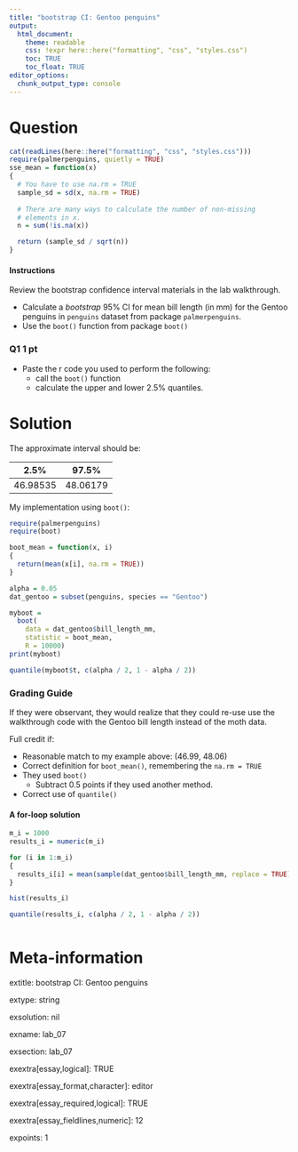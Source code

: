 ```yaml
---
title: "bootstrap CI: Gentoo penguins"
output:  
  html_document:
    theme: readable
    css: !expr here::here("formatting", "css", "styles.css")
    toc: TRUE
    toc_float: TRUE
editor_options: 
  chunk_output_type: console
---
```



Question
========

```r

cat(readLines(here::here("formatting", "css", "styles.css")))
require(palmerpenguins, quietly = TRUE)
sse_mean = function(x) 
{
  # You have to use na.rm = TRUE
  sample_sd = sd(x, na.rm = TRUE)
   
  # There are many ways to calculate the number of non-missing
  # elements in x.
  n = sum(!is.na(x))

  return (sample_sd / sqrt(n))
}

```


<div class="instructionsborder">

#### Instructions

Review the bootstrap confidence interval materials in the lab walkthrough.

- Calculate a *bootstrap* 95% CI for mean bill length (in mm) for the Gentoo penguins in
`penguins` dataset from package `palmerpenguins`.
- Use the `boot()` function from package `boot()`

</div>


<div class="questionborder">

### Q1 1 pt
  
- Paste the r code you used to perform the following:
  - call the `boot()` function
  - calculate the upper and lower 2.5% quantiles.

</div>



Solution
========

The approximate interval should be:


| 2.5% | 97.5% |
| ---- | ----  |
| 46.98535 | 48.06179 |


My implementation using `boot()`:

```r
require(palmerpenguins)
require(boot)

boot_mean = function(x, i)
{
  return(mean(x[i], na.rm = TRUE))
}

alpha = 0.05
dat_gentoo = subset(penguins, species == "Gentoo")

myboot = 
  boot(
    data = dat_gentoo$bill_length_mm,
    statistic = boot_mean,
    R = 10000)
print(myboot)

quantile(myboot$t, c(alpha / 2, 1 - alpha / 2))


```


### Grading Guide


If they were observant, they would realize that they could re-use use the walkthrough code with the Gentoo bill length instead of the moth data.

Full credit if:

- Reasonable match to my example above: (46.99, 48.06)
- Correct definition for `boot_mean()`, remembering the `na.rm = TRUE`
- They used `boot()`
  - Subtract 0.5 points if they used another method.
- Correct use of `quantile()`

#### A for-loop solution
```r

m_i = 1000
results_i = numeric(m_i)

for (i in 1:m_i)
{
  results_i[i] = mean(sample(dat_gentoo$bill_length_mm, replace = TRUE), na.rm = TRUE)
}

hist(results_i)

quantile(results_i, c(alpha / 2, 1 - alpha / 2))



```



Meta-information
================
extitle: bootstrap CI: Gentoo penguins

extype: string

exsolution: nil

exname: lab_07

exsection: lab_07

exextra[essay,logical]: TRUE

exextra[essay_format,character]: editor

exextra[essay_required,logical]: TRUE

exextra[essay_fieldlines,numeric]: 12

expoints: 1



